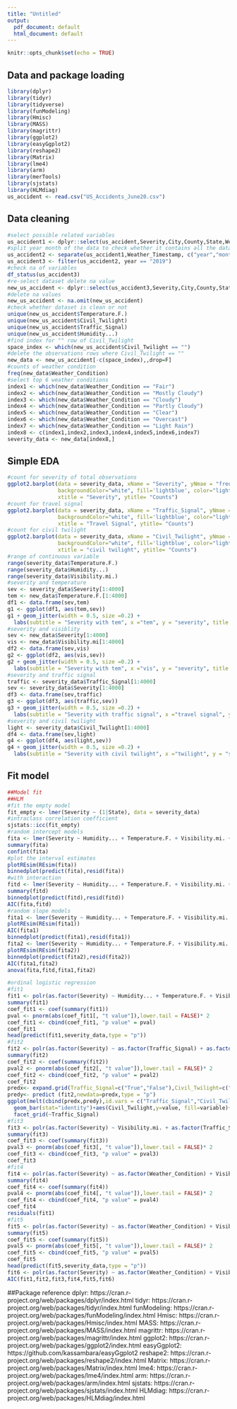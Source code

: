 ```yaml
---
title: "Untitled"
output:
  pdf_document: default
  html_document: default
---
```


```r
knitr::opts_chunk$set(echo = TRUE)
```

## Data and package loading

```r
library(dplyr)
library(tidyr)
library(tidyverse)
library(funModeling)
library(Hmisc)
library(MASS)
library(magrittr)
library(ggplot2)
library(easyGgplot2)
library(reshape2)
library(Matrix)
library(lme4)
library(arm)
library(merTools)
library(sjstats)
library(HLMdiag)
us_accident <- read.csv("US_Accidents_June20.csv")
```

## Data cleaning

```r
#select possible related variables
us_accident1 <- dplyr::select(us_accident,Severity,City,County,State,Weather_Timestamp,Weather_Condition,Temperature.F.,Wind_Chill.F.,Humidity...,Visibility.mi.,Wind_Speed.mph.,Precipitation.in.,Traffic_Signal,Civil_Twilight)
#split year month of the data to check whether it contains all the data
us_accident2 <- separate(us_accident1,Weather_Timestamp, c("year","month","day"), sep = "-")
us_accident3 <- filter(us_accident2, year == "2019")
#check na of variables
df_status(us_accident3)
#re-select dataset delete na value
new_us_accident <- dplyr::select(us_accident3,Severity,City,County,State,Weather_Condition,Temperature.F.,Humidity...,Visibility.mi.,Traffic_Signal,Civil_Twilight)
#delete na values
new_us_accident <- na.omit(new_us_accident)
#check whether dataset is clean or not
unique(new_us_accident$Temperature.F.)
unique(new_us_accident$Civil_Twilight)
unique(new_us_accident$Traffic_Signal)
unique(new_us_accident$Humidity...)
#find index for "" row of Civil_Twilight
space_index <- which(new_us_accident$Civil_Twilight == "")
#delete the observations rows where Civil_Twilight == ""
new_data <- new_us_accident[-c(space_index),,drop=F]
#counts of weather condition
freq(new_data$Weather_Condition)
#select top 6 weather conditions
index1 <- which(new_data$Weather_Condition == "Fair")
index2 <- which(new_data$Weather_Condition == "Mostly Cloudy")
index3 <- which(new_data$Weather_Condition == "Cloudy")
index4 <- which(new_data$Weather_Condition == "Partly Cloudy")
index5 <- which(new_data$Weather_Condition == "Clear")
index6 <- which(new_data$Weather_Condition == "Overcast")
index7 <- which(new_data$Weather_Condition == "Light Rain")
index8 <- c(index1,index2,index3,index4,index5,index6,index7)
severity_data <- new_data[index8,]
```

## Simple EDA

```r
#count for severity of total observations
ggplot2.barplot(data = severity_data, xName = "Severity", yNmae = "frequency",
                backgroundColor="white", fill='lightblue', color="lightblue",
                xtitle = "Severity", ytitle= "Counts")
#count for travel signal
ggplot2.barplot(data = severity_data, xName = "Traffic_Signal", yNmae = "frequency",
                backgroundColor="white", fill='lightblue', color="lightblue",
                xtitle = "Travel Signal", ytitle= "Counts")
#count for civil twilight
ggplot2.barplot(data = severity_data, xName = "Civil_Twilight", yNmae = "frequency",
                backgroundColor="white", fill='lightblue', color="lightblue",
                xtitle = "civil twilight", ytitle= "Counts")
#range of continuous variable
range(severity_data$Temperature.F.)
range(severity_data$Humidity...)
range(severity_data$Visibility.mi.)
#severity and temperature
sev <- severity_data$Severity[1:4000]
tem <- new_data$Temperature.F.[1:4000]
df1 <- data.frame(sev,tem)
g1 <- ggplot(df1, aes(tem,sev))
g1 + geom_jitter(width = 0.5, size =0.2) +
  labs(subtitle = "Severity with tem", x ="tem", y = "severity", title = "jittered points")
#severity and visiblity
sev <- new_data$Severity[1:4000]
vis <- new_data$Visibility.mi[1:4000]
df2 <- data.frame(sev,vis)
g2 <- ggplot(df2, aes(vis,sev))
g2 + geom_jitter(width = 0.5, size =0.2) +
  labs(subtitle = "Severity with tem", x ="vis", y = "severity", title = "jittered points")
#severity and traffic signal
traffic <- severity_data$Traffic_Signal[1:4000]
sev <- severity_data$Severity[1:4000]
df3 <- data.frame(sev,traffic)
g3 <- ggplot(df3, aes(traffic,sev))
g3 + geom_jitter(width = 0.5, size =0.2) +
  labs(subtitle = "Severity with traffic signal", x ="travel signal", y = "severity", title = "jittered points")
#severity and civil twilight
light <- severity_data$Civil_Twilight[1:4000]
df4 <- data.frame(sev,light)
g4 <- ggplot(df4, aes(light,sev))
g4 + geom_jitter(width = 0.5, size =0.2) +
  labs(subtitle = "Severity with civil twilight", x ="twilight", y = "severity", title = "jittered points")
```

## Fit model

```r
##Model fit
##HLM
#fit the empty model
fit_empty <- lmer(Severity ~ (1|State), data = severity_data)
#intraclass correlation coefficient
sjstats::icc(fit_empty)
#random intercept models
fita <- lmer(Severity ~ Humidity... + Temperature.F. + Visibility.mi. + Traffic_Signal + Civil_Twilight + Weather_Condition + (1|State), data = severity_data)
summary(fita)
confint(fita)
#plot the interval estimates
plotREsim(REsim(fita))
binnedplot(predict(fita),resid(fita))
#with interaction
fitd <- lmer(Severity ~ Humidity... + Temperature.F. + Visibility.mi. + Traffic_Signal + Civil_Twilight + Weather_Condition + Humidity...:Visibility.mi.  + (1|State),  data = severity_data)
summary(fitd)
binnedplot(predict(fitd),resid(fitd))
AIC(fita,fitd)
#random slope models
fita1 <- lmer(Severity ~ Humidity... + Temperature.F. + Visibility.mi. + Civil_Twilight + Weather_Condition + (Traffic_Signal|State), data = severity_data)
plotREsim(REsim(fita1))
AIC(fita1)
binnedplot(predict(fita1),resid(fita1))
fita2 <- lmer(Severity ~ Humidity... + Temperature.F. + Visibility.mi. + Traffic_Signal + Weather_Condition + ( Civil_Twilight|State), data = severity_data)
plotREsim(REsim(fita2))
binnedplot(predict(fita2),resid(fita2))
AIC(fita1,fita2)
anova(fita,fitd,fita1,fita2)
```

```r
#ordinal logistic regression
#fit1
fit1 <- polr(as.factor(Severity) ~ Humidity... + Temperature.F. + Visibility.mi.+ as.factor(Weather_Condition) , data = severity_data, Hess=TRUE)
summary(fit1)
coef_fit1 <- coef(summary(fit1))
pval <- pnorm(abs(coef_fit1[, "t value"]),lower.tail = FALSE)* 2
coef_fit1 <- cbind(coef_fit1, "p value" = pval)
coef_fit1
head(predict(fit1,severity_data,type = "p"))
#fit2
fit2 <- polr(as.factor(Severity) ~ as.factor(Traffic_Signal) + as.factor(Civil_Twilight), data = severity_data, Hess=TRUE)
summary(fit2)
coef_fit2 <- coef(summary(fit2))
pval2 <- pnorm(abs(coef_fit2[, "t value"]),lower.tail = FALSE)* 2
coef_fit2 <- cbind(coef_fit2, "p value" = pval2)
coef_fit2
predx<- expand.grid(Traffic_Signal=c("True","False"),Civil_Twilight=c("Day","Night"))
predy<- predict (fit2,newdata=predx,type = "p")
ggplot(melt(cbind(predx,predy),id.vars = c("Traffic_Signal","Civil_Twilight")))+
  geom_bar(stat="identity")+aes(Civil_Twilight,y=value, fill=variable)+
  facet_grid(~Traffic_Signal)
#fit3
fit3 <- polr(as.factor(Severity) ~ Visibility.mi. + as.factor(Traffic_Signal) + as.factor(Civil_Twilight) + Humidity... + Temperature.F., data = severity_data, Hess=TRUE)
summary(fit3)
coef_fit3 <- coef(summary(fit3))
pval3 <- pnorm(abs(coef_fit3[, "t value"]),lower.tail = FALSE)* 2
coef_fit3 <- cbind(coef_fit3, "p value" = pval3)
coef_fit3
#fit4
fit4 <- polr(as.factor(Severity) ~ as.factor(Weather_Condition) + Visibility.mi. + as.factor(Traffic_Signal) + as.factor(Civil_Twilight) + Humidity... + Temperature.F., data = severity_data, Hess=TRUE)
summary(fit4)
coef_fit4 <- coef(summary(fit4))
pval4 <- pnorm(abs(coef_fit4[, "t value"]),lower.tail = FALSE)* 2
coef_fit4 <- cbind(coef_fit4, "p value" = pval4)
coef_fit4
residuals(fit1)
#fit5
fit5 <- polr(as.factor(Severity) ~ as.factor(Weather_Condition) + Visibility.mi. + as.factor(Traffic_Signal) + as.factor(Civil_Twilight) + Humidity... *Temperature.F. + Temperature.F., data = severity_data, Hess=TRUE)
summary(fit5)
coef_fit5 <- coef(summary(fit5))
pval5 <- pnorm(abs(coef_fit5[, "t value"]),lower.tail = FALSE)* 2
coef_fit5 <- cbind(coef_fit5, "p value" = pval5)
coef_fit5
head(predict(fit5,severity_data,type = "p"))
fit6 <- polr(as.factor(Severity) ~ as.factor(Weather_Condition) + Visibility.mi. + as.factor(Traffic_Signal) + as.factor(Civil_Twilight) + Humidity... *Visibility.mi. + Temperature.F., data = severity_data, Hess=TRUE)
AIC(fit1,fit2,fit3,fit4,fit5,fit6)
```
##Package reference
dplyr: https://cran.r-project.org/web/packages/dplyr/index.html
tidyr: https://cran.r-project.org/web/packages/tidyr/index.html
funModeling: https://cran.r-project.org/web/packages/funModeling/index.html
Hmisc: https://cran.r-project.org/web/packages/Hmisc/index.html
MASS: https://cran.r-project.org/web/packages/MASS/index.html
magrittr: https://cran.r-project.org/web/packages/magrittr/index.html
ggplot2: https://cran.r-project.org/web/packages/ggplot2/index.html
easyGgplot2: https://github.com/kassambara/easyGgplot2
reshape2: https://cran.r-project.org/web/packages/reshape2/index.html
Matrix: https://cran.r-project.org/web/packages/Matrix/index.html
lme4: https://cran.r-project.org/web/packages/lme4/index.html
arm: https://cran.r-project.org/web/packages/arm/index.html
sjstats: https://cran.r-project.org/web/packages/sjstats/index.html
HLMdiag: https://cran.r-project.org/web/packages/HLMdiag/index.html